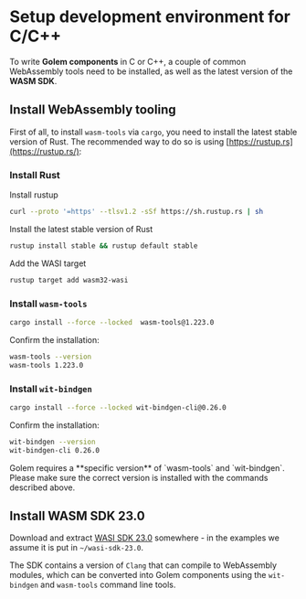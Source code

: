 
# Setup development environment for C/C++

To write **Golem components** in C or C++, a couple of common WebAssembly tools need to be installed, as well as the latest version of the **WASM SDK**.

## Install WebAssembly tooling

First of all, to install `wasm-tools` via `cargo`, you need to install the latest stable version of Rust. The recommended way to do so is using [https://rustup.rs](https://rustup.rs/):

<Steps>

### Install Rust

Install rustup

```bash copy
curl --proto '=https' --tlsv1.2 -sSf https://sh.rustup.rs | sh
```

Install the latest stable version of Rust

```bash copy
rustup install stable && rustup default stable
```

Add the WASI target

```bash copy
rustup target add wasm32-wasi
```

### Install `wasm-tools`

```bash copy
cargo install --force --locked  wasm-tools@1.223.0
```

Confirm the installation:

```bash
wasm-tools --version
wasm-tools 1.223.0
```

### Install `wit-bindgen`

```bash copy
cargo install --force --locked wit-bindgen-cli@0.26.0
```

Confirm the installation:

```bash
wit-bindgen --version
wit-bindgen-cli 0.26.0
```

</Steps>

<Callout type="warning">
  Golem requires a **specific version** of `wasm-tools` and `wit-bindgen`. Please make sure the
  correct version is installed with the commands described above.
</Callout>

## Install WASM SDK 23.0

Download and extract [WASI SDK 23.0](https://github.com/WebAssembly/wasi-sdk/releases/tag/wasi-sdk-23) somewhere - in the examples we assume it is put in `~/wasi-sdk-23.0`.

The SDK contains a version of `Clang` that can compile to WebAssembly modules, which can be converted into Golem components using the `wit-bindgen` and `wasm-tools` command line tools.

